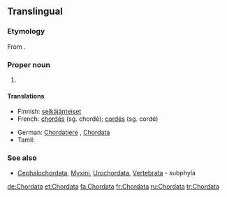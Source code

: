 ==Translingual==

===Etymology===
From {{etyl|la|mul}} {{term|chorda||cord, string|lang=la}}.

===Proper noun===
{{wikipedia}}
{{mul-proper noun}}

# {{taxon|phylum|superphylum|Deuterostomia|[[animal]]s having a [[notochord]] at some [[stage]] of their [[development]]}}

====Translations====
{{trans-top|a taxonomic phylum, within superphylum Deuterostomia}}
* Finnish: [[selkäjänteiset]]
* French: [[chordés]] {{m-p}}  (sg. chordé); [[cordés]] {{m-p}}  (sg. cordé)
{{trans-mid}}
* German: [[Chordatiere]] {{f-p}}, [[Chordata]] {{n-p}}
* Tamil: {{t-|ta|முதுகுநாணிகள்|tr=mutukunaanikal|sc=Taml}}
{{trans-bottom}}

===See also===
{{wikispecies}}
* {{sense|phylum}} [[Cephalochordata]], [[Myxini]], [[Urochordata]], [[Vertebrata]] - subphyla
[[de:Chordata]]
[[et:Chordata]]
[[fa:Chordata]]
[[fr:Chordata]]
[[ru:Chordata]]
[[tr:Chordata]]